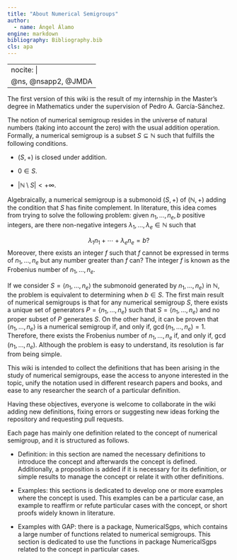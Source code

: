 ```yaml
---
title: "About Numerical Semigroups"
author: 
  - name: Ángel Álamo
engine: markdown
bibliography: Bibliography.bib
cls: apa
---
```


---
nocite: |
  @ns, @nsapp2, @JMDA
---

The first version of this wiki is the result of my internship in the Master's degree in Mathematics under the supervision of Pedro A. García-Sánchez.


The notion of numerical semigroup resides in the universe of natural numbers (taking into account the zero) with the usual addition operation. Formally, a numerical semigroup is a subset $S \subseteq \mathbb{N}$ such that fulfills the following conditions.

  - $(S, +)$ is closed under addition.
  
  - $0 \in S$.
  
  - $|\mathbb{N} \setminus S| < + \infty$.
  
Algebraically, a numerical semigroup is a submonoid $(S,+)$ of $(\mathbb{N}, +)$ adding the condition that $S$ has finite complement. In literature, this idea comes from trying to solve the following problem: given $n_1, \ldots, n_e, b$ positive integers, are there non-negative integers $\lambda_1, \ldots, \lambda_e \in \mathbb{N}$ such that

$$
\lambda_1 n_1 + \cdots + \lambda_e n_e = b?
$$
Moreover, there exists an integer $f$ such that $f$ cannot be expressed in terms of $n_1, \ldots, n_e$ but any number greater than $f$ can? The integer $f$ is known as the Frobenius number of $n_1, \ldots, n_e$.


If we consider $S = \langle n_1, \ldots, n_e \rangle$ the submonoid generated by $n_1, \ldots, n_e \rangle$ in $\mathbb{N}$, the problem is equivalent to determining when $b \in S$. The first main result of numerical semigroups is that for any numerical semigroup $S$, there exists a unique set of generators $P = \{n_1, \ldots, n_e\}$ such that $S = \langle n_1, \ldots, n_e \rangle$ and no proper subset of $P$ generates $S$. On the other hand, it can be proven that $\langle n_1, \ldots, n_e \rangle$ is a numerical semigroup if, and only if, $\gcd(n_1, \ldots, n_e) = 1$. Therefore, there exists the Frobenius number of $n_1, \ldots, n_e$ if, and only if, $\gcd(n_1, \ldots, n_e)$. Although the problem is easy to understand, its resolution is far from being simple. 


This wiki is intended to collect the definitions that has been arising in the study of numerical semigroups, ease the access to anyone interested in the topic, unify the notation used in different research papers and books, and ease to any researcher the search of a particular definition.


Having these objectives, everyone is welcome to collaborate in the wiki adding new definitions, fixing errors or suggesting new ideas forking the repository and requesting pull requests.

Each page has mainly one definition related to the concept of numerical semigroup, and it is structured as follows.

  - Definition: in this section are named the necessary definitions to introduce the concept and afterwards the concept is defined. Additionally, a proposition is added if it is necessary for its definition, or simple results to manage the concept or relate it with other definitions.
  
  - Examples: this sections is dedicated to develop one or more examples where the concept is used. This examples can be a particular case, an example to reaffirm or refute particular cases with the concept, or short proofs widely known in literature.
  
  - Examples with GAP: there is a package, NumericalSgps, which contains a large number of functions related to numerical semigroups. This section is dedicated to use the functions in package NumericalSgps related to the concept in particular cases.








